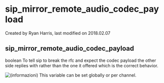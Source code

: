 
# sip_mirror_remote_audio_codec_payload 

 Created by  Ryan Harris, last modified on 2018.02.07

## sip_mirror_remote_audio_codec_payload

boolean To tell sip to break the rfc and expect the codec payload the other side replies with rather than the one it offered which is the correct behavior.

![(informazioni)](/images/icons/emoticons/information.svg) This variable can be set globally or per channel.


